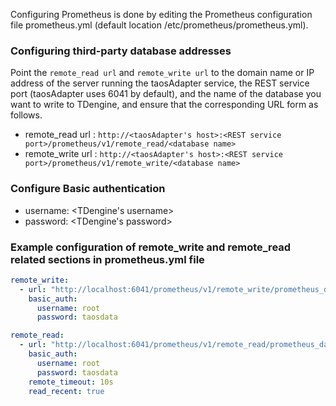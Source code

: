Configuring Prometheus is done by editing the Prometheus configuration file prometheus.yml (default location /etc/prometheus/prometheus.yml).

### Configuring third-party database addresses

Point the `remote_read url` and `remote_write url` to the domain name or IP address of the server running the taosAdapter service, the REST service port (taosAdapter uses 6041 by default), and the name of the database you want to write to TDengine, and ensure that the corresponding URL form as follows.

- remote_read url : `http://<taosAdapter's host>:<REST service port>/prometheus/v1/remote_read/<database name>`
- remote_write url : `http://<taosAdapter's host>:<REST service port>/prometheus/v1/remote_write/<database name>`

### Configure Basic authentication

- username: <TDengine's username>
- password: <TDengine's password>

### Example configuration of remote_write and remote_read related sections in prometheus.yml file

```yaml
remote_write:
  - url: "http://localhost:6041/prometheus/v1/remote_write/prometheus_data"
    basic_auth:
      username: root
      password: taosdata

remote_read:
  - url: "http://localhost:6041/prometheus/v1/remote_read/prometheus_data"
    basic_auth:
      username: root
      password: taosdata
    remote_timeout: 10s
    read_recent: true
```
